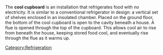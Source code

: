 The '''cool cupboard''' is an installation that refrigerates food with no electricity. It is similar to a conventional refrigerator in design: a vertical set of shelves enclosed in an insulated chamber. Placed on the ground floor, the bottom of the cool cupboard is open to the cavity beneath a house. A flue is opened through the top of the cupboard. This allows cool air to rise from beneath the house, keeping stored food cool, and eventually rise through the flue as it warms up.  

[[Category:Refrigeration]]